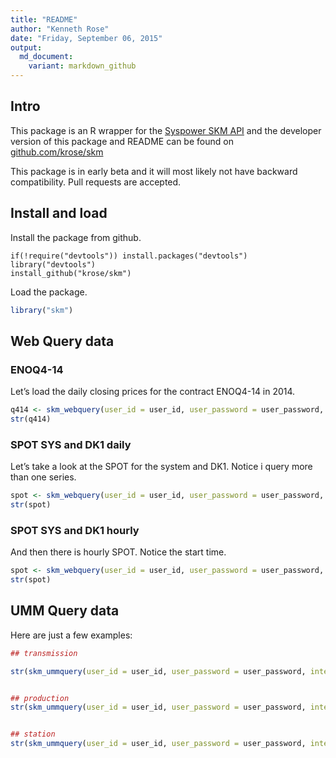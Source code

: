 ```yaml
---
title: "README"
author: "Kenneth Rose"
date: "Friday, September 06, 2015"
output: 
  md_document:
    variant: markdown_github
---
```


## Intro

This package is an R wrapper for the [Syspower SKM API](http://syspower.skm.no) and the developer version
of this package and README can be found on [github.com/krose/skm](http://github.com/krose/skm)

This package is in early beta and it will most likely not have backward compatibility. Pull requests are accepted.

## Install and load

Install the package from github.

```
if(!require("devtools")) install.packages("devtools")
library("devtools")
install_github("krose/skm")
```

Load the package.

```r
library("skm")
```

## Web Query data


### ENOQ4-14

Let's load the daily closing prices for the contract ENOQ4-14 in 2014.

```r
q414 <- skm_webquery(user_id = user_id, user_password = user_password, series_name = "NPENOQ414", interval = "day", start_time = "01-01-2014", end_time = "0")
str(q414)
```


### SPOT SYS and DK1 daily

Let's take a look at the SPOT for the system and DK1. Notice i query more than one series.

```r
spot <- skm_webquery(user_id = user_id, user_password = user_password, series_name = c("SPOT", "SPOTDK1"), interval = "day", start_time = "01-01-2014", end_time = "0")
str(spot)

```

### SPOT SYS and DK1 hourly

And then there is hourly SPOT. Notice the start time.

```r
spot <- skm_webquery(user_id = user_id, user_password = user_password, series_name = c("SPOT", "SPOTDK1"), interval = "Hour", start_time = "w-2", end_time = "0")
str(spot)

```



## UMM Query data

Here are just a few examples:


```r
## transmission

str(skm_ummquery(user_id = user_id, user_password = user_password, interval = "day", start_time = "2014-08-01", end_time = "2014-08-31", accrow = "no", type = "transmission", areas = c("Sweden", "Denmark"), internalorfuels = "no"))


## production
str(skm_ummquery(user_id = user_id, user_password = user_password, interval = "hour", start_time = "2014-08-01", end_time = "2014-08-31", accrow = "no", type = "production", areas = "Nordpool", internalorfuels = "Nuclear"))


## station
str(skm_ummquery(user_id = user_id, user_password = user_password, interval = "day", start_time = "2014-08-01", end_time = "2014-08-31", accrow = "no", type = "station", areas = NULL, internalorfuels = 3))
```

